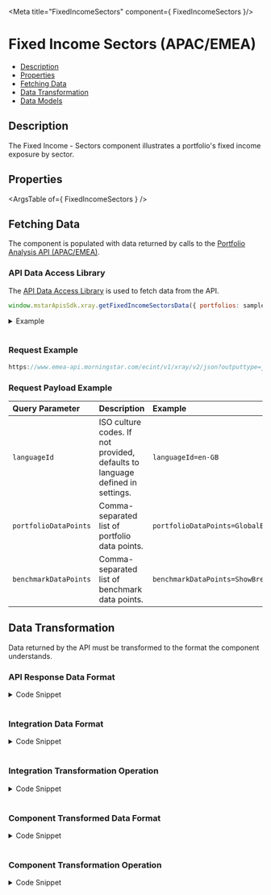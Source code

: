 
<Meta title="FixedIncomeSectors" component={ FixedIncomeSectors }/>

<style> {
  `
    details {
      padding: 10px;
      font-weight: bold;
      color: white;
      background: #3c3c3c;
    }
    summary {
      font-family: "Nunito Sans","San Francisco",BlinkMacSystemFont,"Segoe UI","Helvetica Neue",Helvetica,Arial,sans-serif;
      cursor: pointer;
    }
    .summary-text {
      padding-left: 5px;
      font-size: 15px;
    }
    .v-application--wrap {
        min-height: 100%
    }
  `}

</style>

# Fixed Income Sectors (APAC/EMEA)

- [Description](#description)
- [Properties](#properties)
- [Fetching Data](#fetching-data)
- [Data Transformation](#data-transformation)
- [Data Models](#data-models)


## Description
The Fixed Income - Sectors component illustrates a portfolio's fixed income exposure by sector.

<Canvas withSource="open" withToolbar>
  <Story id="components-fixed-income-sectors--story-details"></Story>
</Canvas>

## Properties

<ArgsTable of={ FixedIncomeSectors } />

## Fetching Data

The component is populated with data returned by calls to the <a href={PORTFOLIO_ANALYSIS_EMEA_URL} target="_blank">Portfolio Analysis API (APAC/EMEA)</a>.
<!--
- [API Data Access Library](#api-data-access-library)
- [Request Example](#request)
- [Request Payload Example](#request-payload)
-->
### API Data Access Library

The <a href={DATA_ACCESS_LIBRARY} target="_blank">API Data Access Library</a> is used to fetch data from the API.

``` javascript dark
window.mstarApisSdk.xray.getFixedIncomeSectorsData({ portfolios: samplePortfolio });
```
<details>
  <summary><span class="summary-text">Example</span></summary>

``` javascript dark
const samplePortfolio = {
    type: 3,
    benchmark: {
        type: 'Standard',
        holdings: [
            {
                identifier: 'EUCA000555',
                identifierType: 'MSID',
                weight: 100,
            },
        ],
    },
    holdings: [
        {
            identifier: 'F0GBR052QA',
            identifierType: 'MSID',
            amount: 5000,
        },
        {
            identifier: 'F000000EY1',
            identifierType: 'MSID',
            amount: 2500,
        },
        {
            identifier: 'F00000OXG7',
            identifierType: 'MSID',
            amount: 2000,
        },
        {
            identifier: 'F00000TWNO',
            identifierType: 'MSID',
            amount: 10000,
        },
    ],
    name: 'UK demo portfolio - amount',
}
window.mstarApisSdk.getFixedIncomeSectorsData{{ portfolios: samplePortfolio }};
```
</details>
&nbsp;

### Request Example

```javascript dark
https://www.emea-api.morningstar.com/ecint/v1/xray/v2/json?outputtype=json&languageId={{languageId}}&portfolioDataPoints={{portfolioDataPoints}}&holdingDataPoints={{holdingDataPoints}}&benchmarkDataPoints={{benchmarkDataPoints}}

```

### Request Payload Example

| Query Parameter | Description|Example |
| :----------- | :--------| :----------- |
| `languageId` |	ISO culture codes. If not provided, defaults to language defined in settings. |`languageId=en-GB` |
| `portfolioDataPoints` |Comma-separated list of portfolio data points.|`portfolioDataPoints=GlobalBondSector` |
| `benchmarkDataPoints` | Comma-separated list of benchmark data points.|`benchmarkDataPoints=ShowBreakdown` |


## Data Transformation

Data returned by the API must be transformed to the format the component understands.
<!--
- [API Response Data Format](#api-response-data-format)
- [Integration Data Format](#integration-data-format)
- [Integration Transformation Operation](#integration-transformation-operation)
- [Component Transformed Data Format](#component-transformed-data-format)
- [Component Transformation Operation](#component-transformation-operation)
-->
### API Response Data Format
<details>
  <summary><span class="summary-text">Code Snippet</span></summary>

```json dark
{
    "breakdowns": {
        "globalBondSector": [
            {
                "salePosition": "N",
                "level": "1",
                "values": {
                    "10": 8.97421,
                    "30": 81.08461,
                    "50": 69.11821,
                    "60": -1.81452,
                    "99": -57.36252
                }
            },
        ]
    },
    "benchmark": [
        {
            "breakdowns": {
                "globalBondSector": [
                    {
                        "salePosition": "N",
                        "level": "1",
                        "values": {
                            "10": 0,
                            "30": 0,
                            "50": 0,
                            "60": 0,
                            "99": 0
                        }
                    },
                ]
            },
        }
    ]
}
```
</details>
&nbsp;

### Integration Data Format
<details>
  <summary><span class="summary-text">Code Snippet</span></summary>

```json dark
{
    "portfolio": {
        "Government": 8.97421,
        "Corporate": 81.08461,
        "Cash & Equivalents": 69.11821,
        "Derivative": -1.81452
    },
    "benchmark": {
        "Government": 0,
        "Corporate": 0,
        "Cash & Equivalents": 0,
        "Derivative": 0
    }
}
```
</details>
&nbsp;

### Integration Transformation Operation
<details>
  <summary><span class="summary-text">Code Snippet</span></summary>

```javascript dark
function getFixedIncomeSectorsData(xrayData) {
    const portfolioData = get(xrayData, 'breakdowns.globalBondSector[0].values', {});
    const benchmarkData = get(xrayData, 'benchmark[0].breakdowns.globalBondSector[0].values', {});
    const portfolio = {};
    const benchmark = {};
    Object.keys(portfolioData).forEach((sector) => {
        portfolio[fixedIncomeSectorsMapping.fixedIncomeSectors[sector]] = portfolioData[sector];
    });
    Object.keys(benchmarkData).forEach((sector) => {
        benchmark[fixedIncomeSectorsMapping.fixedIncomeSectors[sector]] = benchmarkData[sector];
    });
    return {
        portfolio,
        benchmark,
    };
}
```
</details>
&nbsp;

### Component Transformed Data Format
<details>
  <summary><span class="summary-text">Code Snippet</span></summary>

```json dark
[
    {
        "key": "Government",
        "portfolio": 8.97421,
        "benchmark": 0
    },
    {
        "key": "Municipal",
        "portfolio": "-",
        "benchmark": "-"
    },
    {
        "key": "Corporate",
        "portfolio": 81.08461,
        "benchmark": 0
    },
    {
        "key": "Securitized",
        "portfolio": "-",
        "benchmark": "-"
    },
    {
        "key": "Cash & Equivalents",
        "portfolio": 69.11821,
        "benchmark": 0
    },
    {
        "key": "Derivative",
        "portfolio": -1.81452,
        "benchmark": 0
    }
]
```
</details>
&nbsp;

### Component Transformation Operation
<details>
  <summary><span class="summary-text">Code Snippet</span></summary>

```javascript dark
parsedModelData() {
    return this.dataPoints.map((sector) => ({
        key: sector,
        portfolio: this.modelData.portfolio[sector] ?? '-',
        benchmark: this.modelData.benchmark[sector] ?? '-',
    }));
}
```
</details>
&nbsp;
